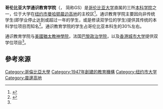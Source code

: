 {{Infobox University
|name            = 哥伦比亚大学<br>通识教育学院
|native_name     = {{lang|en|Columbia University<br>School of General Studies}}
|image_name      = 
|image_size      = 
|caption         = 
|type            = 大學學院
|latin_name      =
|motto           = Lux in Tenebris Lucet<ref name="ReferenceA">{{Cite web |url=http://gs.columbia.edu/gs-at-a-glance |title=存档副本 |accessdate=2016-05-12 |archive-date=2019-06-22 |archive-url=https://web.archive.org/web/20190622203849/https://gs.columbia.edu/gs-at-a-glance |dead-url=no }}</ref> 
|mottoeng        = The light that shines in the darkness
|established     = 1947年
|endowment       = 
|President       =
|dean            = Peter J. Awn
|vice_chancellor = 
|head_label      =
|head            = 
|city            = [[紐約市|紐約市]]
|country         =
|students        = 
|free_label      = 
|free            = 
|colours         = 
|website         = http://gs.columbia.edu/
|campus          = 市區 <small>{{convert|36|acre|km2 sqmi}}</small>
|campus size = 2,005
|athletics       = 
|logo            = 
|address = 408 Lewisohn Hall
|affiliations =  [[美國猶太教神學院|美國猶太教神學院]] <br>[[茱莉亞學院|茱莉亞學院]]<br>[[巴黎政治学院|巴黎政治学院]]
|}}

'''哥伦比亚大学通识教育学院'''（{{lang-en|School of General Studies, Colombia University}}， 简称GS）是[[哥伦比亚大学|哥伦比亚大学]]直属的三所[[本科|本科]][[学院|学院]]之一，位于大学在[[纽约市|纽约市]][[曼哈顿|曼哈顿]][[晨边高地|晨边高地]]的主校区<ref>{{Cite web |url=http://colleges.usnews.rankingsandreviews.com/best-colleges/columbia-university-2707 |title=存档副本 |accessdate=2016-05-12 |archive-date=2016-03-23 |archive-url=https://web.archive.org/web/20160323155541/http://colleges.usnews.rankingsandreviews.com/best-colleges/columbia-university-2707 |dead-url=no }}</ref>。通识教育学院主要因向非传统学生(即学业停止达到或超过一年的学生，或是修读双学位的学生)提供其传统的本科学位项目而知名<ref name="official_web">{{Cite web |url=http://gs.columbia.edu/ |title=存档副本 |accessdate=2016-05-12 |archive-date=2021-01-01 |archive-url=https://web.archive.org/web/20210101164853/https://gs.columbia.edu/ |dead-url=no }}</ref>。通识教育学院的学生占哥伦比亚本科生的30%左右。<span class="cx-segment" data-segmentid="94"></span>

通识教育学院与[[美國猶太教神學院|美國猶太教神學院]]，法国[[巴黎政治学院|巴黎政治学院]]，以及[[香港城市大学|香港城市大学]]提供双学位项目<ref name="official_web"/>。

== 參考來源 ==
{{Reflist}}

{{university-stub}}

[[Category:哥倫比亞大學|Category:哥倫比亞大學]]
[[Category:1947年創建的教育機構|Category:1947年創建的教育機構]]
[[Category:纽约市大学|Category:纽约市大学]]
[[Category:晨邊高地|Category:晨邊高地]]